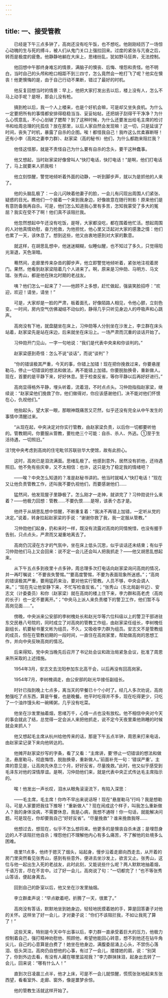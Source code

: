 ```yaml
---
---
---
```

title: 一、接受管教
---




　　已经是下午三点多钟了，高岗还没有吃午饭，也不想吃。他刚刚经历了一场惊心动魄的生与死的搏斗，被人们从鬼门关口上强拉回来。过度的紧张与亢奋之后，转而是极度的疲惫。他静静地躺在大床上，思绪纷乱，犹如野马狂奔，无法控制。

　　他回想中午那终身难忘的情景，满脑子的懊丧、后悔、埋怨和责怪。他不明白，当时自己的头颅和枪口相距不到三四寸，怎么竟然会一枪打飞了呢？他实在懊丧！他更懊悔的是，由于自己行动不果断，错过了最好的时机。

　　他反复回想当时的情景：早上，他把大家打发出去以后，楼上没有人，怎么不马上动手呢？是呀，那会儿没有枪。

　　搞到枪以后，我一个人上楼来，也是个好机会嘛，可是却又坐失良机。为什么一定要把所有的事情都安排得稳稳当当、妥妥帖帖，还把胡子刮得干干净净？为什么心慌意乱，不小心划破了腮帮？到了这种时候，为什么还要发出给毛主席的检讨书和给周总理的托孤信？放在那里，以后人家自然会发现嘛！这一切，只是延误了时间，丧失了时机，暴露了自杀的企图。唉！都怪我自己！我咋这么优柔寡断呀！还有小李（高岗之妻李力群）、赵家梁（高的秘书）他们，为什么都跑来阻拦我？

　　他怪这怪那，就是不责怪自己为什么要有自杀的念头，要干这种蠢事。

　　他又想起，当时赵家梁好像曾叫人“快打电话，快打电话！”是啊，他们打电话了，马上就要来人抓我啦！

　　他立刻惊醒，警觉地倾听着外面的动静，一听到脚步声，就以为是抓他的人来了。

　　他的头脑乱极了：一会儿闪映着他妻子的脸，一会儿有闪现出周围人们紧张、疑惑的目光。瞧他们一个接着一个来到我身边，好像故意在随行附影！原来他们是有意防备我再自杀。可是，他们怎么知道我心里有多苦，怎知我蒙受了多大的冤屈？我实在受不了啊！他们真不该阻拦我。

　　他忽然想起中午还没有吃饭，是呀，大家都没吃，都在围着他忙活。想起周围的人对他真情劝慰，奋力抢救，为他担忧，他心里又泛起对大家的感激之情：他们也累了一天，该休息了。想到这些，他又由衷地感到对大家的歉意。

　　就这样，在胡思乱想中，他迷迷糊糊，似睡似醒，也不知过了多久，只觉得阳光渐退，天色渐暗。

　　蓦然间，走廊里传来杂沓的脚步声，他立即警觉地倾听着，紧张地注视着房门。果然，他看到赵家梁陪着几个人进来了。啊，原来是习仲勋、马明方、马文瑞、张秀山，都是他在陕北时期的老战友。

　　咦？他们怎么一起来了？——他顾不上多想，赶忙做起，强装笑脸招呼：“欢迎，欢迎！请坐，请坐！”

　　可是，大家却是一脸的严肃，板着面孔，好像陌路人相见，令他心颤，立刻色变。一时间，房内空气仿佛凝结不动似的，静得几乎只听见身边人的呼吸声和心跳声。

　　高岗没有下地，就盘腿坐在床上，习仲勋等人分别坐在沙发上，李立群在床头站着，赵家梁先是站在床边，后来就坐在床沿上。一场严肃而沉重的谈话开始了。

　　习仲勋开门见山，一字一句地说：“我们是代表中央来和你谈判的。”

　　赵家梁感到奇怪：怎么不说“谈话”，而说“谈判”？

　　“你的错误极其严重，今天的事，你错上加错！现在把你挽救过来，你要悬崖勒马，停止一切错误的想法和做法，再不能错上加错。你要脱胎换骨，重新做人。现在，首要的是平静下来，好好休息。至于检查反省，等你平静以后再好好进行。”

　　高岗显得格外平静，埋头听着，流着泪，不时点点头。习仲勋指指赵家梁，继续说：“赵家梁他们挽救了你，他们做得对，你应该感谢他们，决不能对他们怀恨在心，仇视他们。”

　　他抬起头，望大家一眼，那眼神既痛苦又茫然，似乎还没有完全从中午发生的事情中清醒过来。

　　“从现在起，中央决定对你实行管教，由赵家梁负责，以后你一切都要听他的。管教期间，你要服从管教，要杜绝三个可能：自杀、杀人、外逃。①至于生活待遇，一切照旧。”

注1党中央考虑到高岗的住宅毗邻苏联驻华大使馆，故有此担心。

　　这时，高岗已是泪流满面。思绪乱极了。他感到意外，居然没有抓他，还待遇照旧。他不免有些庆幸，又不太相信：也许，这只是为了稳定我的情绪吧？

　　——唉？中央怎么知道的？准是赵秘书讲的。他当时就喊人“快打电话！”现在又让他负责管教工作，还叫我不要仇视他们，而要感谢他们……

　　猛然间，他发现屋子里静极了。怎么刚才一走神，就讲完了？习仲勋说什么来着？——他极力回想：管教……不要仇恨……是呀，该表个态才是。

　　他终于从胡思乱想中惊醒，不断重复着：“我决不再错上加错，一定听从党的决定。”说着，转身拉起赵家梁的手说：“谢谢你救了我，我一定服从管教。”

　　习仲勋他们起身，扔和来时一样，既没有流露对高岗的同情惋惜，也没有握手告别，只点点头，严肃而又凝重地离去了。

　　高岗仍沉浸在方才的气氛中，坐在床上低头沉思，似乎谈话还未结束；有似乎习仲勋他们马上又会回来：说不定一会儿还会叫人把我抓走？——他又胡思乱想起来。

　　从下午五点多到夜里十点多钟，周总理多次打电话向赵家梁询问高岗的情况，并一再叮嘱说：“不要丧失警惕。”“要高度警惕，不要为表面现象所迷惑。”；“高岗的错误极其严重，要用猛药来治，要对他实行管教。人员不够，中央会调人来。”；“现在先让他安静下来，不忙写检查反省。”；“张秀山（东北局副书记）、安志文（计委委员）和你（赵家梁）就在高岗的楼上住下来，李力群和高老虎（高岗的长子）也一定不要离开。”；“中央马上派人来负责楼下的警卫工作，他们暂不与高岗见面……”。

　　傍晚，中央派来公安部的李树槐处长和赵光华等六位科级以上的警卫干部进驻东交民巷八号院的，同时成立了对高岗的管教工作组，由赵家梁任组长，李树槐任副组长，机要秘书董文彬为组员，不久，又吸收李力群为组员。安志文不是管教组的成员，但在在管教初期的一段时间，一直住在高岗家里，帮助做高岗的思想工作，并向中央反映高岗的情况。

　　后来得知，党中央当晚先后召开了书记处会议和政治局紧急会议，批准了周恩来所采取的上述措施。

　　1954年3月，安志文去沈阳参加东北高干会，以后再没有回高岗家。

　　1954年7月，李树槐调走，由公安部的赵光华接任副组长。

　　时针已指到晚上七点多，离当天的早餐已十个小时了。经几人多次劝说，高岗勉强吃了点东西，算是午餐，也是晚餐。他平时吃得并不多，现在吃得更少，只吃了一个油炸馒头和一碗稀粥，几乎没有吃菜。

　　他坐在沙发里抽着烟，思绪万千，心情一点也没有放松。他不相信中央对今天的事会就此了结，总觉得一定会派人来把他抓走，说不定今天夜里乘他熟睡的时候就会来抓人？

　　他又想起毛主席从杭州给他传来的话，那是下午五点半钟，周恩来打来电话，由赵家梁记录下来向他转达的。

　　他摊开赵家梁抄写的字条，看了又看：“主席讲，要‘停止一切错误的想法和做法，悬崖勒马，彻底悔悟，脱胎换骨，重新做人。’前面补充一句：‘错误严重’。主席的意见是，让高岗先休息三个月，好好反省，尽量挽救。”此时，他又似乎感受到毛泽东对他的深情厚谊。是啊，习仲勋他们来，就是代表中央正式传达毛主席指示的。

　　唉！他发出一声长叹，泪水从眼角滚滚流下，有陷入深思：

　　——毛主席，毛主席！你咋不早出来说话呀！现在“悬崖勒马”行吗？我是想勒马，可是人家要把我往下推呀！“重新做人”？现在闹成这个样子，叫我怎么重新做人？我的身体没病，不需要休息，我是心病，我想不通呀！你一句话，就能解决问题。可是现在，你却要我自己“好好反省”。“尽量挽救”？谁来挽救我呀……

　　他想过去，想现在，似乎不怎么想将来。他更多的是懊丧自杀未遂；是埋怨身边的人不该阻拦他自杀；埋怨他们不理解他内心有多么痛苦，不了解他的处境多么困难。

　　夜里11点多，他终于摁灭了烟头，站起身，慢步沿着走廊向西走去，从开着的房门里突然看见张秀山，感到有些意外，便进去坐沙发上，欲言又止。张秀山，这位与他一起出生入死的老战友，此时此刻，又能说些什么呢？两人默默地抽着烟，千语万言，尽在不言中。过了好一会儿，高岗说了句：“一切都完了！”也不等张秀山答话，便起身离去。

　　回到自己的卧室以后，他又坐在沙发里抽烟。

　　李立群柔声说：“早点歇着吧，折腾了一天，很累了。”

　　高岗没有答话，默默地坐到她身边，轻轻地抚摸着她的手，算是回答妻子对他的关怀。这样坐了好一会儿，才对妻子说：“你们不该阻拦我，不如让我死了算了！”

　　这些天来，特别是今天中午出事以后，李力群一直承受着巨大的压力，他极力控制着自己，强打精神劝慰他、照顾他，希望他能回心转意，想不到他还在钻牛角尖儿，自己的心意算是白费了！她坐在他身边，满腹委屈涌上心头，不禁伤心落泪、低头哭泣。高岗仍自想他的心事，有过了一会儿，搂搂她的肩，说：“别哭了，你到外边去看，有没有人藏在哪里监视我？”李力群抹抹泪，起身出去转了一会儿，回来说：“哪有什么人！”

　　直到次日凌晨三点半，他才上床，可是不一会儿就惊醒，慌慌张张地起来东张西望，看看室外、走廊、窗外，像是噩梦余惊。

　　他的管教生活就这样开始了。